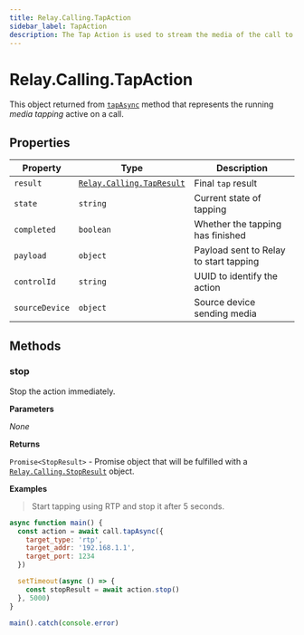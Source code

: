 ```yaml
---
title: Relay.Calling.TapAction
sidebar_label: TapAction
description: The Tap Action is used to stream the media of the call to a endpoint.
---
```


[relay-calling-stopresult]: /sdks/reference/realtime-sdk/v2/sdks/nodejs/calling/results/stop-result
[relay-calling-tapresult]: /sdks/reference/realtime-sdk/v2/sdks/nodejs/calling/results/tap-result
[tapasync]: /sdks/reference/realtime-sdk/v2/sdks/nodejs/calling/call#tapasync

# Relay.Calling.TapAction

This object returned from [`tapAsync`][tapasync] method that represents the running _media tapping_ active on a call.

## Properties

| Property | Type | Description |
| -------- | ---- | ----------- |
| `result` | [`Relay.Calling.TapResult`][relay-calling-tapresult] | Final `tap` result |
| `state` | `string` | Current state of tapping |
| `completed` | `boolean` | Whether the tapping has finished |
| `payload` | `object` | Payload sent to Relay to start tapping |
| `controlId` | `string` | UUID to identify the action |
| `sourceDevice` | `object` | Source device sending media |

## Methods

### stop

Stop the action immediately.

**Parameters**

_None_

**Returns**

`Promise<StopResult>` - Promise object that will be fulfilled with a [`Relay.Calling.StopResult`][relay-calling-stopresult] object.

**Examples**

> Start tapping using RTP and stop it after 5 seconds.

```javascript
async function main() {
  const action = await call.tapAsync({
    target_type: 'rtp',
    target_addr: '192.168.1.1',
    target_port: 1234
  })

  setTimeout(async () => {
    const stopResult = await action.stop()
  }, 5000)
}

main().catch(console.error)
```